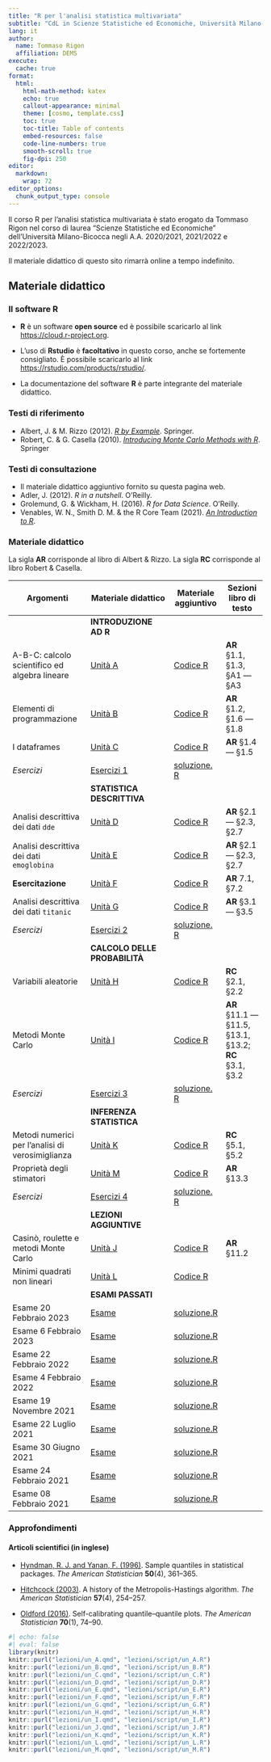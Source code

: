 ```yaml
---
title: "R per l'analisi statistica multivariata"
subtitle: "CdL in Scienze Statistiche ed Economiche, Università Milano-Bicocca"
lang: it
author:
  name: Tommaso Rigon
  affiliation: DEMS
execute:
  cache: true
format:
  html:
    html-math-method: katex
    echo: true
    callout-appearance: minimal
    theme: [cosmo, template.css]
    toc: true
    toc-title: Table of contents
    embed-resources: false
    code-line-numbers: true
    smooth-scroll: true
    fig-dpi: 250
editor: 
  markdown: 
    wrap: 72
editor_options: 
  chunk_output_type: console
---
```


<!-- Google tag (gtag.js) -->
<script async src="https://www.googletagmanager.com/gtag/js?id=G-H0CBBT90DC"></script>
<script>
  window.dataLayer = window.dataLayer || [];
  function gtag(){dataLayer.push(arguments);}
  gtag('js', new Date());

  gtag('config', 'G-H0CBBT90DC');
</script>

Il corso [R per l'analisi statistica multivariata]{.orange} è stato erogato da Tommaso Rigon nel corso di laurea "Scienze Statistiche ed Economiche" dell'Università Milano-Bicocca negli A.A. 2020/2021, 2021/2022 e 2022/2023.

Il materiale didattico di questo sito [rimarrà online]{.blue} a tempo indefinito.

## Materiale didattico

### Il software R

-   **R** è un software **open source** ed è possibile scaricarlo al
    link <https://cloud.r-project.org>.

-   L'uso di **Rstudio** è **facoltativo** in questo corso, anche se
    fortemente consigliato. È possibile scaricarlo al link
    <https://rstudio.com/products/rstudio/>.

-   La documentazione del software **R** è parte integrante del
    materiale didattico.

### Testi di riferimento

-   Albert, J. & M. Rizzo (2012). [*R by
    Example*](https://link.springer.com/content/pdf/10.1007%2F978-1-4614-1365-3.pdf).
    Springer.\
-   Robert, C. & G. Casella (2010). [*Introducing Monte Carlo Methods
    with
    R*](https://link.springer.com/content/pdf/10.1007%2F978-1-4419-1576-4.pdf).
    Springer

### Testi di consultazione

-   Il materiale didattico aggiuntivo fornito su questa pagina web.
-   Adler, J. (2012). *R in a nutshell*. O'Reilly.
-   Grolemund, G. & Wickham, H. (2016). *R for Data Science*. O'Reilly.
-   Venables, W. N., Smith D. M. & the R Core Team (2021). [*An
    Introduction to
    R*](https://cran.r-project.org/doc/manuals/r-release/R-intro.pdf).

### Materiale didattico

La sigla **AR** corrisponde al libro di Albert & Rizzo. La sigla **RC**
corrisponde al libro Robert & Casella.

| Argomenti                                         | Materiale didattico                     | Materiale aggiuntivo                              | Sezioni libro di testo                                  |
|------------------------|---------------------------|-----------|-------------|
|                                                   | **INTRODUZIONE AD R**                   |                                                   |                                                         |
| A-B-C: calcolo scientifico ed algebra lineare     | [Unità A](lezioni/un_A.html)         | [Codice R](lezioni/script/un_A.R)              | **AR** §1.1, §1.3, §A1 --- §A3                          |
| Elementi di programmazione                        | [Unità B](lezioni/un_B.html)         | [Codice R](lezioni/script/un_B.R)              | **AR** §1.2, §1.6 --- §1.8                              |
| I dataframes                                      | [Unità C](lezioni/un_C.html)         | [Codice R](lezioni/script/un_C.R)              | **AR** §1.4 --- §1.5                                    |
| *Esercizi*                                        | [Esercizi 1](exe/es_1.html)             | [soluzione. R](exe/es_1.R)                        |                                                         |
|                                                   | **STATISTICA DESCRITTIVA**              |                                                   |                                                         |
| Analisi descrittiva dei dati `dde`                | [Unità D](lezioni/un_D.html)         | [Codice R](lezioni/script/un_D.R)              | **AR** §2.1 --- §2.3, §2.7                              |
| Analisi descrittiva dei dati `emoglobina`         | [Unità E](lezioni/un_E.html)         | [Codice R](lezioni/script/un_E.R)              | **AR** §2.1 --- §2.3, §2.7                              |
| **Esercitazione**                                | [Unità F](lezioni/un_F.html)         | [Codice R](lezioni/script/un_F.R)              | **AR** 7.1, §7.2                                        |
| Analisi descrittiva dei dati `titanic`            | [Unità G](lezioni/un_G.html)         | [Codice R](lezioni/script/un_G.R)              | **AR** §3.1 --- §3.5                                    |
| *Esercizi*                                        | [Esercizi 2](exe/es_2.html)             | [soluzione. R](exe/es_2.R)                        |                                                         |
|                                                   | **CALCOLO DELLE PROBABILITÀ**           |                                                   |                                                         |
| Variabili aleatorie                               | [Unità H](lezioni/un_H.html)         | [Codice R](lezioni/script/un_H.R)              | **RC** §2.1, §2.2                                       |
| Metodi Monte Carlo                                | [Unità I](lezioni/un_I.html)         | [Codice R](lezioni/script/un_I.R)              | **AR** §11.1 --- §11.5, §13.1, §13.2; **RC** §3.1, §3.2 |
| *Esercizi*                                        | [Esercizi 3](exe/es_3.html)             | [soluzione. R](exe/es_3.R)                        |                                                         |
|                                                   | **INFERENZA STATISTICA**                |                                                   |                                                         |
| Metodi numerici per l'analisi di verosimiglianza | [Unità K](lezioni/un_K.html)         | [Codice R](lezioni/script/un_K.R)              | **RC** §5.1, §5.2                                       |
| Proprietà degli stimatori                         | [Unità M](lezioni/un_M.html)         | [Codice R](lezioni/script/un_M.R)              | **AR** §13.3                                            |
| *Esercizi*                                        | [Esercizi 4](exe/es_4.html)             | [soluzione. R](exe/es_4.R)                        |                                                         |
|                                                   | **LEZIONI AGGIUNTIVE**                  |                                                   |                                                         |
| Casinò, roulette e metodi Monte Carlo             | [Unità J](lezioni/un_J.html)         | [Codice R](lezioni/script/un_J.R)              | **AR** §11.2                                            |
| Minimi quadrati non lineari                       | [Unità L](lezioni/un_L.html)         | [Codice R](lezioni/script/un_L.R)              |                                                         |
|                                                   | **ESAMI PASSATI**                       |                                                   |                                                         |
| Esame 20 Febbraio 2023                            | [Esame](esami/esame_20_02_2023.html) | [soluzione.R](esami/soluzione_20_02_2023.R) |                                                         |
| Esame 6 Febbraio 2023                             | [Esame](esami/esame_06_02_2023.html) | [soluzione.R](esami/soluzione_06_02_2023.R) |                                                         |
| Esame 22 Febbraio 2022                            | [Esame](esami/esame_22_02_2022.html) | [soluzione.R](esami/soluzione_22_02_2022.R) |                                                         |
| Esame 4 Febbraio 2022                             | [Esame](esami/esame_04_02_2022.html) | [soluzione.R](esami/soluzione_04_02_2022.R) |                                                         |
| Esame 19 Novembre 2021                            | [Esame](esami/esame_19_11_2021.html) | [soluzione.R](esami/soluzione_19_11_2021.R) |                                                         |
| Esame 22 Luglio 2021                              | [Esame](esami/esame_22_07_2021.html) | [soluzione.R](esami/soluzione_22_07_2021.R) |                                                         |
| Esame 30 Giugno 2021                              | [Esame](esami/esame_30_06_2021.html) | [soluzione.R](esami/soluzione_30_06_2021.R) |                                                         |
| Esame 24 Febbraio 2021                            | [Esame](esami/esame_24_02_2021.html) | [soluzione.R](esami/soluzione_24_02_2021.R) |                                                         |
| Esame 08 Febbraio 2021                            | [Esame](esami/esame_08_02_2021.html) | [soluzione.R](esami/soluzione_08_02_2021.R) |                                                         |

### Approfondimenti

#### Articoli scientifici (in inglese)

-   [Hyndman, R. J. and Yanan, F.
    (1996)](approfondimenti/Hyndman1996.pdf). Sample quantiles in
    statistical packages. *The American Statistician* **50**(4),
    361--365.

-   [Hitchcock (2003)](approfondimenti/Hitchcock2003.pdf). A history of
    the Metropolis-Hastings algorithm. *The American Statistician*
    **57**(4), 254--257.

-   [Oldford (2016)](approfondimenti/Oldford2016.pdf). Self-calibrating
    quantile--quantile plots. *The American Statistician* **70**(1),
    74--90.

```r
#| echo: false
#| eval: false
library(knitr)
knitr::purl("lezioni/un_A.qmd", "lezioni/script/un_A.R")
knitr::purl("lezioni/un_B.qmd", "lezioni/script/un_B.R")
knitr::purl("lezioni/un_C.qmd", "lezioni/script/un_C.R")
knitr::purl("lezioni/un_D.qmd", "lezioni/script/un_D.R")
knitr::purl("lezioni/un_E.qmd", "lezioni/script/un_E.R")
knitr::purl("lezioni/un_F.qmd", "lezioni/script/un_F.R")
knitr::purl("lezioni/un_G.qmd", "lezioni/script/un_G.R")
knitr::purl("lezioni/un_H.qmd", "lezioni/script/un_H.R")
knitr::purl("lezioni/un_I.qmd", "lezioni/script/un_I.R")
knitr::purl("lezioni/un_J.qmd", "lezioni/script/un_J.R")
knitr::purl("lezioni/un_K.qmd", "lezioni/script/un_K.R")
knitr::purl("lezioni/un_L.qmd", "lezioni/script/un_L.R")
knitr::purl("lezioni/un_M.qmd", "lezioni/script/un_M.R")
```
